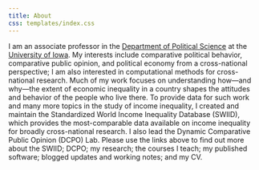 ```yaml
---
title: About
css: templates/index.css
---
```


I am an associate professor in the [Department of Political Science](http://clas.uiowa.edu/polisci/) at the [University of Iowa](http://www.uiowa.edu).  My interests include comparative political behavior, comparative public opinion, and political economy from a cross-national perspective; I am also interested in computational methods for cross-national research.  Much of my work focuses on understanding how---and why---the extent of economic inequality in a country shapes the attitudes and behavior of the people who live there.  To provide data for such work and many more topics in the study of income inequality, I created and maintain the Standardized World Income Inequality Database (SWIID), which provides the most-comparable data available on income inequality for broadly cross-national research.  I also lead the Dynamic Comparative Public Opinion (DCPO) Lab.  Please use the links above to find out more about the SWIID; DCPO; my research; the courses I teach; my published software; blogged updates and working notes; and my CV.

